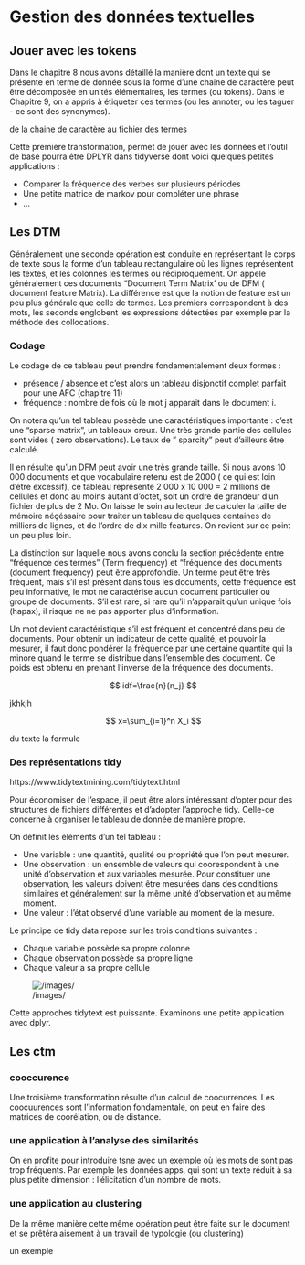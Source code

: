 # Gestion des données textuelles

## Jouer avec les tokens

Dans le chapitre 8 nous avons détaillé la manière dont un texte qui se présente en terme de donnée sous la forme d'une chaine de caractère peut être décomposée en unités élémentaires, les termes (ou tokens). Dans le Chapitre 9, on a appris à étiqueter ces termes (ou les annoter, ou les taguer - ce sont des synonymes).

[de la chaine de caractère au fichier des termes]()

Cette première transformation, permet de jouer avec les données et l'outil de base pourra être DPLYR dans tidyverse dont voici quelques petites applications :

 * Comparer la fréquence des verbes sur plusieurs périodes
 * Une petite matrice de markov pour compléter une phrase
 * ...

## Les DTM

Généralement une seconde opération est conduite en représentant le corps de texte sous la forme d'un tableau rectangulaire où les lignes représentent les textes, et les colonnes les termes ou réciproquement. On appele généralement ces documents  "Document Term Matrix' ou de DFM ( document feature Matrix). La différence est que la notion de feature est un peu plus générale que celle de termes. Les premiers correspondent à des mots, les seconds englobent les expressions détectées par exemple par la méthode des collocations. 

### Codage

Le codage de ce tableau peut prendre fondamentalement deux formes : 

 * présence / absence et c'est alors un tableau disjonctif complet parfait pour une AFC (chapitre 11)
 * fréquence : nombre de fois où le mot j apparait dans le document i.
 
On notera qu'un tel tableau possède une caractéristiques importante : c'est une "sparse matrix", un tableaux creux. Une très grande partie des cellules sont vides ( zero observations). Le taux de " sparcity" peut d'ailleurs être calculé. 

Il en résulte qu'un DFM peut avoir une très grande taille. Si nous avons 10 000 documents et que vocabulaire retenu est de 2000 ( ce qui est loin d'être excessif), ce tableau représente 2 000 x 10 000 = 2 millions de cellules et donc au moins autant d'octet, soit un ordre de grandeur d'un fichier de plus de 2 Mo. On laisse le soin au lecteur de calculer la taille de mémoire néçéssaire pour traiter un tableau de quelques centaines de milliers de lignes, et de l'ordre de dix mille features. On revient sur ce point un peu plus loin.


La distinction sur laquelle nous avons conclu la section précédente entre "fréquence des termes" (Term frequency) et "fréquence des documents (document frequency) peut être approfondie. Un terme peut être très fréquent, mais s'il est présent dans tous les documents, cette fréquence est peu informative, le mot ne caractérise aucun document particulier ou groupe de documents. S'il est rare, si rare qu'il n'apparait qu'un unique fois (hapax), il risque ne ne pas apporter plus d'information. 

Un mot devient caractéristique s'il est fréquent et concentré dans peu de documents. Pour obtenir un indicateur de cette qualité, et pouvoir la mesurer, il faut donc pondérer la fréquence par une certaine quantité qui la minore quand le terme se distribue dans l'ensemble des document. Ce poids est obtenu en prenant l'inverse de la fréquence des documents.


$$
idf=\frac{n}{n_j}
$$

jkhkjh

$$ 
x=\sum_{i=1}^n X_i 
$$

du texte
la formule



### Des représentations tidy

https://www.tidytextmining.com/tidytext.html


Pour économiser de l'espace, il peut être alors intéressant d'opter pour des structures de fichiers différentes et d'adopter l'approche tidy. Celle-ce concerne à organiser le tableau de donnée de manière propre.

On définit les éléments d'un tel tableau : 

* Une variable : une quantité, qualité ou propriété que l’on peut mesurer.
* Une observation : un ensemble de valeurs qui coorespondent à une unité d'observation et aux variables mesurée. Pour constituer une observation, les valeurs doivent être mesurées dans des conditions similaires et généralement sur la même unité d'observation et au même moment.
* Une valeur : l’état observé d’une variable au moment de la mesure.


Le principe de tidy data repose sur les trois conditions suivantes :

* Chaque variable possède sa propre colonne
* Chaque observation possède sa propre ligne
* Chaque valeur a sa propre cellule

![/images/]()


Cette approches tidytext est puissante. Examinons une petite application avec dplyr.





## Les ctm

### cooccurence

Une troisième transformation résulte d'un calcul de coocurrences. Les coocuurences sont l'information fondamentale, on peut en faire des matrices de coorélation, ou de distance. 

### une application à l'analyse des similarités

On en profite pour introduire tsne avec un exemple où les mots de sont pas trop fréquents. Par exemple les données apps, qui sont un texte réduit à sa plus petite dimension : l'élicitation d'un nombre de mots. 

### une application au clustering


De la même manière cette même opération peut être faite sur le document et se prêtéra aisement à un travail de typologie (ou clustering)

un exemple
